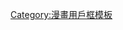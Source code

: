 {{Userbox
  |border-c = #000000
  |border-s = 1
  |id-c     = #d3d3d3
  |id-s     = 12
  |id-fc    = #000000
  |info-c   = #fff0f5
  |info-s   = 10
  |info-fc  = #000000
  |id       = GsGirl
  |info     = 這個用戶是'''[[神槍少女|社會福祉公社輔佐官]]'''的一員。
}}
<includeonly>[[Category:社會福祉公社輔佐官|{{PAGENAME}}]]</includeonly><noinclude>[[Category:漫畫用戶框模板]]</noinclude>
